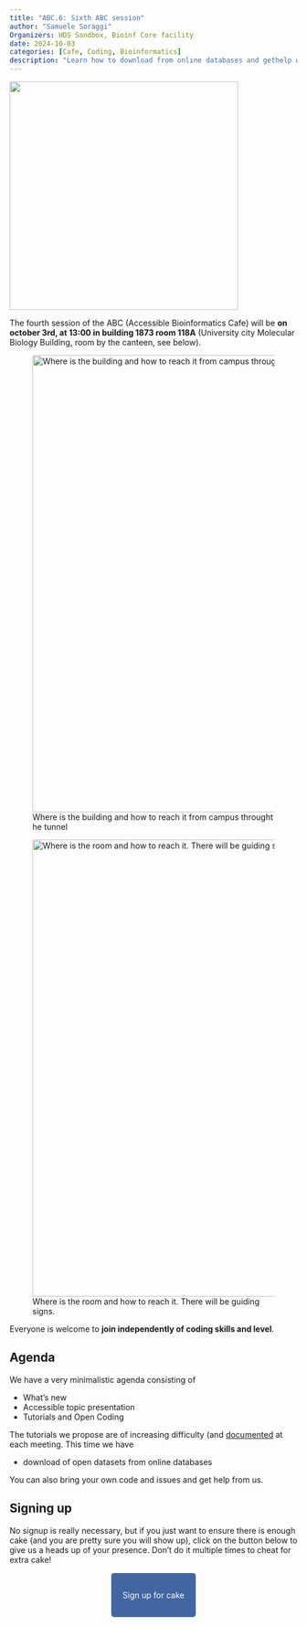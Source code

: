 ```yaml
---
title: "ABC.6: Sixth ABC session"
author: "Samuele Soraggi"
Organizers: HDS Sandbox, Bioinf Core facility
date: 2024-10-03
categories: [Cafe, Coding, Bioinformatics]
description: "Learn how to download from online databases and gethelp with your code - and have cake!"
---
```


![](../../img/news/number6.png){fig-align="center" width=400px}

The fourth session of the ABC (Accessible Bioinformatics Cafe) will be **on october 3rd, at 13:00 in building 1873 room 118A** (University city Molecular Biology Building, room by the canteen, see below).

![Where is the building and how to reach it from campus throught he tunnel](../../img/news/1873-118A-loc.png){fig-align="center" width=800px}

![Where is the room and how to reach it. There will be guiding signs.](../../img/news/1873-118A-find.png){fig-align="center" width=800px}

Everyone is welcome to **join independently of coding skills and level**. 

## Agenda
 
We have a very minimalistic agenda consisting of

- What's new
- Accessible topic presentation
- Tutorials and Open Coding

The tutorials we propose are of increasing difficulty (and [documented](../../Documentation.qmd) at each meeting. This time we have

- download of open datasets from online databases

You can also bring your own code and issues and get help from us.
 
## Signing up

No signup is really necessary, but if you just want to ensure there is enough cake (and you are pretty sure you will show up), click on the button below to give us a heads up of your presence. Don't do it multiple times to cheat for extra cake!

&nbsp;

 <p align="center">
  <a href="https://docs.google.com/forms/d/e/1FAIpQLSdgWPTzvdbezY-fxGv0VYPW-dgdCidw6r_bRJ8Uv2lUdlxrBQ/viewform?usp=pp_url&entry.1204655311=Yes" style="background-color: #4266A1; color: #FFFFFF; padding: 30px 20px; text-decoration: none; border-radius: 5px;">
    Sign up for cake
  </a>
</p>

